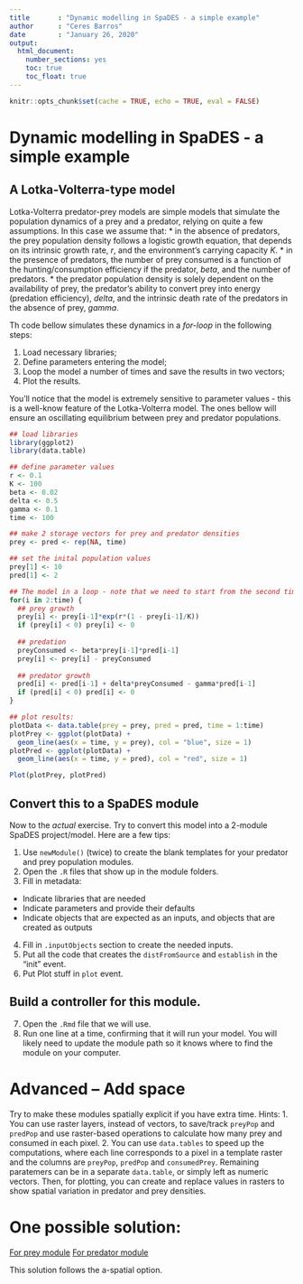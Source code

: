 ```yaml
---
title       : "Dynamic modelling in SpaDES - a simple example"
author      : "Ceres Barros"
date        : "January 26, 2020"
output: 
  html_document: 
    number_sections: yes
    toc: true
    toc_float: true
---
```


```r
knitr::opts_chunk$set(cache = TRUE, echo = TRUE, eval = FALSE)
```

# Dynamic modelling in SpaDES - a simple example

## A Lotka-Volterra-type model

Lotka-Volterra predator-prey models are simple models that simulate the population dynamics of a prey and a predator, relying on quite a few assumptions. In this case we assume that:
* in the absence of predators, the prey population density follows a logistic growth equation, that depends on its intrinsic growth rate, *r*, and the environment's carrying capacity *K*.
* in the presence of predators, the number of prey consumed is a function of the hunting/consumption efficiency if the predator, *beta*, and the number of predators.
* the predator population density is solely dependent on the availability of prey, the predator's ability to convert prey into energy (predation efficiency), *delta*, and the intrinsic death rate of the predators in the absence of prey, *gamma*.

Th code bellow simulates these dynamics in a *for-loop* in the following steps:

1. Load necessary libraries;
2. Define parameters entering the model;
3. Loop the model a number of times and save the results in two vectors;
4. Plot the results.

You'll notice that the model is extremely sensitive to parameter values - this is a well-know feature of the Lotka-Volterra model. The ones bellow will ensure an oscillating equilibrium between prey and predator populations.

```r
## load libraries
library(ggplot2)
library(data.table)

## define parameter values
r <- 0.1
K <- 100
beta <- 0.02
delta <- 0.5
gamma <- 0.1
time <- 100

## make 2 storage vectors for prey and predator densities
prey <- pred <- rep(NA, time)  

## set the inital population values
prey[1] <- 10
pred[1] <- 2

## The model in a loop - note that we need to start from the second time step
for(i in 2:time) {
  ## prey growth
  prey[i] <- prey[i-1]*exp(r*(1 - prey[i-1]/K))
  if (prey[i] < 0) prey[i] <- 0
            
  ## predation
  preyConsumed <- beta*prey[i-1]*pred[i-1]
  prey[i] <- prey[i] - preyConsumed
  
  ## predator growth    
  pred[i] <- pred[i-1] + delta*preyConsumed - gamma*pred[i-1]
  if (pred[i] < 0) pred[i] <- 0
}

## plot results:
plotData <- data.table(prey = prey, pred = pred, time = 1:time)
plotPrey <- ggplot(plotData) +
  geom_line(aes(x = time, y = prey), col = "blue", size = 1)
plotPred <- ggplot(plotData) +
  geom_line(aes(x = time, y = pred), col = "red", size = 1)

Plot(plotPrey, plotPred)
```

## Convert this to a SpaDES module

Now to the *actual* exercise. Try to convert this model into a 2-module SpaDES project/model. 
Here are a few tips:

1. Use `newModule()` (twice) to create the blank templates for your predator and prey population modules.
2. Open the `.R` files that show up in the module folders.
3. Fill in metadata:

  - Indicate libraries that are needed
  - Indicate parameters and provide their defaults
  - Indicate objects that are expected as an inputs, and objects that 
  are created as outputs

4. Fill in `.inputObjects` section to create the needed inputs.
5. Put all the code that creates the `distFromSource` and `establish` in the "init" event.
6. Put Plot stuff in `plot` event.

## Build a controller for this module.

7. Open the `.Rmd` file that we will use.
8. Run one line at a time, confirming that it will run your model. You will likely need to update the module path so it knows where to find the module on your computer.

# Advanced -- Add space
Try to make these modules spatially explicit if you have extra time. Hints:
1. You can use raster layers, instead of vectors, to save/track `preyPop` and `predPop` and use raster-based operations to calculate how many prey and consumed in each pixel.
2. You can use `data.tables` to speed up the computations, where each line corresponds to a pixel in a template raster and the columns are `preyPop`, `predPop` and `consumedPrey`. Remaining paratemers can be in a separate `data.table`, or simply left as numeric vectors. Then, for plotting, you can create and replace values in rasters to show spatial variation in predator and prey densities.

# One possible solution:
[For prey module](https://github.com/PredictiveEcology/SpaDES-modules/blob/master/modules/prey/prey.R)
[For predator module](https://github.com/PredictiveEcology/SpaDES-modules/blob/master/modules/predator/predator.R)

This solution follows the a-spatial option.
